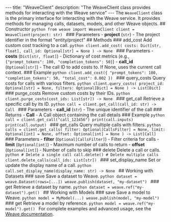 --- title: "WeaveClient" description: "The WeaveClient class provides methods for interacting with the Weave service" --- The `WeaveClient` class is the primary interface for interacting with the Weave service. It provides methods for managing calls, datasets, models, and other Weave objects. ## Constructor ```python from weave import WeaveClient client = WeaveClient(project: str) ``` ### Parameters - **project** (`str`) - The project identifier in the format "entity/project" ## Methods ### add_cost Add custom cost tracking to a call. ```python client.add_cost( costs: Dict[str, float], call_id: Optional[str] = None ) -> None ``` ### Parameters - **costs** (`Dict[str, float]`) - Dictionary of cost metrics (e.g., `{"prompt_tokens": 100, "completion_tokens": 50}`) - **call_id** (`Optional[str]`) - The call ID to add costs to. If None, uses the current call context. ### Example ```python client.add_cost({ "prompt_tokens": 100, "completion_tokens": 50, "total_cost": 0.002 }) ``` ### query_costs Query costs for calls with various filters. ```python client.query_costs( project_id: Optional[str] = None, filters: Optional[Dict] = None ) -> List[Dict] ``` ### purge_costs Remove custom costs by their IDs. ```python client.purge_costs(cost_ids: List[str]) -> None ``` ### get_call Retrieve a specific call by its ID. ```python call = client.get_call(call_id: str) -> Call ``` ### Parameters - **call_id** (`str`) - The unique identifier of the call ### Returns - **Call** - A Call object containing the call details ### Example ```python call = client.get_call("call_123456") print(call.inputs) print(call.output) ``` ### get_calls Query multiple calls with filters. ```python calls = client.get_calls( filter: Optional[CallsFilter] = None, limit: Optional[int] = None, offset: Optional[int] = None ) -> List[Call] ``` ### Parameters - **filter** (`Optional[CallsFilter]`) - Filter criteria for calls - **limit** (`Optional[int]`) - Maximum number of calls to return - **offset** (`Optional[int]`) - Number of calls to skip ### delete Delete a call or calls. ```python # Delete a single call call.delete() # Delete multiple calls client.delete_calls(call_ids: List[str]) ``` ### set_display_name Set or update the display name of a call. ```python call.set_display_name(display_name: str) -> None ``` ## Working with Datasets ### save Save a dataset to Weave. ```python dataset = weave.Dataset(rows=[...]) weave.publish(dataset, "my-dataset") ``` ### get Retrieve a dataset by name. ```python dataset = weave.ref("my-dataset").get() ``` ## Working with Models ### save Save a model to Weave. ```python model = MyModel(...) weave.publish(model, "my-model") ``` ### get Retrieve a model by reference. ```python model = weave.ref("my-model").get() ``` <Note> For complete examples and advanced usage, see the [Weave documentation](https://weave-docs.wandb.ai/). </Note>